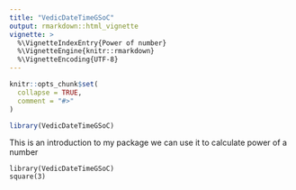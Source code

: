 ---
title: "VedicDateTimeGSoC"
output: rmarkdown::html_vignette
vignette: >
  %\VignetteIndexEntry{Power of number}
  %\VignetteEngine{knitr::rmarkdown}
  %\VignetteEncoding{UTF-8}
---

```{r, include = FALSE}
knitr::opts_chunk$set(
  collapse = TRUE,
  comment = "#>"
)
```

```{r setup}
library(VedicDateTimeGSoC)
```
This is an introduction to my package 
we can use it to calculate power of a number
```
library(VedicDateTimeGSoC)
square(3)
```

